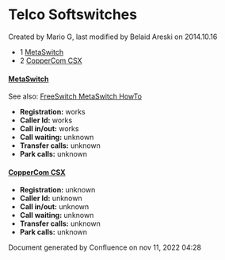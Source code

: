 
# Telco Softswitches 

 Created by  Mario G, last modified by  Belaid Areski on 2014.10.16

* 1 [MetaSwitch](#-freeswitch--telco-softswitches-)
* 2 [CopperCom CSX](#-freeswitch--telco-softswitches-)

#### [MetaSwitch](http://www.metaswitch.com/)

See also: [FreeSwitch MetaSwitch HowTo](https://wiki.freeswitch.org/wiki/FreeSwitch%5FMetaSwitch%5FHowTo "FreeSwitch MetaSwitch HowTo")

* **Registration:** works
* **Caller Id:** works
* **Call in/out:** works
* **Call waiting:** unknown
* **Transfer calls:** unknown
* **Park calls:** unknown

#### [CopperCom CSX](http://www.coppercom.com/)

* **Registration:** unknown
* **Caller Id:** unknown
* **Call in/out:** unknown
* **Call waiting:** unknown
* **Transfer calls:** unknown
* **Park calls:** unknown

Document generated by Confluence on nov 11, 2022 04:28
